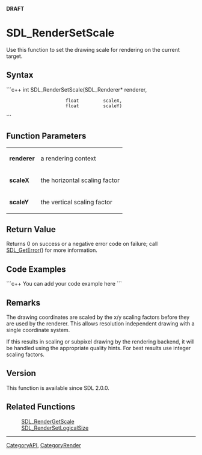 <!-- pragma section-numbers off -->
<!-- pragma camelcase off -->
'''DRAFT'''


<!-- #*^*^*^*^*See http://wiki.libsdl.org/moin.cgi/SGFunctions for details on editing this page*^*^*^*^* -->


= SDL_RenderSetScale =
Use this function to set the drawing scale for rendering on the current target.




== Syntax ==
```c++
int SDL_RenderSetScale(SDL_Renderer* renderer,
                       float         scaleX,
                       float         scaleY)
```


== Function Parameters ==
{|
|'''renderer'''
|a rendering context
|-
|'''scaleX'''
|the horizontal scaling factor
|-
|'''scaleY'''
|the vertical scaling factor
|}


== Return Value ==
Returns 0 on success or a negative error code on failure; call [[SDL_GetError]]() for more information.


== Code Examples ==
```c++
You can add your code example here
```

<!-- #Leave this section as-is unless you have a code example to put in.  In that case, replace You can add your code example here with your code example following the Style Guide instructions.  Leave the rest of the markup alone and delete this comment. -->


== Remarks ==
The drawing coordinates are scaled by the x/y scaling factors before they are used by the renderer. This allows resolution independent drawing with a single coordinate system.

If this results in scaling or subpixel drawing by the rendering backend, it will be handled using the appropriate quality hints. For best results use integer scaling factors.

== Version ==
This function is available since SDL 2.0.0.

== Related Functions ==
:[[SDL_RenderGetScale]]
:[[SDL_RenderSetLogicalSize]]

----
[[CategoryAPI]], [[CategoryRender]]
<!-- #See the Style Guide for instructions on editing the footer. -->
